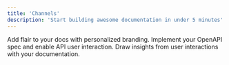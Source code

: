 ```yaml
---
title: 'Channels'
description: 'Start building awesome documentation in under 5 minutes'
---
```



<CardGroup>
<Card title="Support forum" href="/channels/support-forum">
  Add flair to your docs with personalized branding.
</Card>
<Card
  title="Discord"
  icon="discord"
  href="/channels/discord"
>
  Implement your OpenAPI spec and enable API user interaction.
</Card>
<Card
  title="Slack"
  icon="slack"
  href="/channels/slack"
>
  Draw insights from user interactions with your documentation.
</Card>
</CardGroup>
